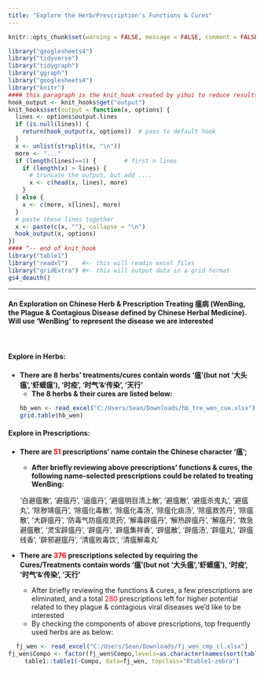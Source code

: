 ```yaml
---
title: "Explore the Herb/Prescription's Functions & Cures"
---
```


```r
knitr::opts_chunk$set(warning = FALSE, message = FALSE, comment = FALSE) 
```

```r
library("googlesheets4")
library("tidyverse")
library("tidygraph")
library("ggraph")
library("googlesheets4")
library("knitr")
#### this paragraph is the knit_hook created by yihui to reduce results lines
hook_output <- knit_hooks$get("output")
knit_hooks$set(output = function(x, options) {
  lines <- options$output.lines
  if (is.null(lines)) {
    return(hook_output(x, options))  # pass to default hook
  }
  x <- unlist(strsplit(x, "\n"))
  more <- "..."
  if (length(lines)==1) {        # first n lines
    if (length(x) > lines) {
      # truncate the output, but add ....
      x <- c(head(x, lines), more)
    }
  } else {
    x <- c(more, x[lines], more)
  }
  # paste these lines together
  x <- paste(c(x, ""), collapse = "\n")
  hook_output(x, options)
})
#### ^-- end of knit_hook
library("table1")
library("readxl")    #<- this will readin excel files
library("gridExtra") #<- this will output data in a grid format
gs4_deauth()
```

---

#### **An Exploration on Chinese Herb & Prescription Treating 瘟病 (WenBing, the Plague & Contagious Disease defined by Chinese Herbal Medicine). Will use 'WenBing' to represent the disease we are interested**

<br>

#### **Explore in Herbs:**

- **There are 8 herbs' treatments/cures contain words '瘟'(but not '大头瘟','虾蟆瘟'), '时疫', '时气'&'传染', '天行'**
  - **The 8 herbs & their cures are listed below:**
<center>
```r
hb_wen <- read_excel("C:/Users/Sean/Downloads/hb_tre_wen_cue.xlsx")
grid.table(hb_wen)
```
</center>

#### **Explore in Prescriptions:**

- **There are <span style="color:red;fond=bold">51</span> prescriptions' name contain the Chinese character '瘟';**

  - **After briefly reviewing above prescriptions' functions & cures, the following name-selected prescriptions could be related to treating WenBing:**

  '白避瘟散', '避瘟丹', '逼瘟丹', '避瘟明目清上散', '避瘟散', '避瘟杀鬼丸', '避瘟丸', '除秽靖瘟丹', '除瘟化毒散', 
  '除瘟化毒汤', '除瘟化痰汤', '除瘟救苦丹', '除瘟散', '大辟瘟丹', '防毒气防瘟疫灵药', '解毒辟瘟丹', '解热辟瘟丹', 
  '解瘟丹', '救急避瘟散', '灵宝辟瘟丹', '辟瘟丹', '辟瘟集祥香', '辟瘟散', '辟瘟汤', '辟瘟丸', '辟瘟线香', '辟邪避瘟丹', 
  '清瘟败毒饮', '清瘟解毒丸'
  
- **There are <span style="color:red;fond=bold">376</span> prescriptions selected by requiring the Cures/Treatments contain words '瘟'(but not '大头瘟','虾蟆瘟'), '时疫', '时气'&'传染', '天行'**

  - After briefly reviewing the functions & cures, a few prescriptions are eliminated, and a total <span style="color:red;fond=bold">280</span> prescriptions left for higher potential related to they plague & contagious viral diseases we'd like to be interested
  - By checking the components of above prescriptions, top frequently used herbs are as below:

<center>
```r

fj_wen <- read_excel("C:/Users/Sean/Downloads/fj_wen_cmp_cl.xlsx")
fj_wen$Compo <- factor(fj_wen$Compo,levels=as.character(names(sort(table(fj_wen$Compo),decreasing=T))))
table1::table1(~Compo, data=fj_wen, topclass="Rtable1-zebra")
```
</center>
